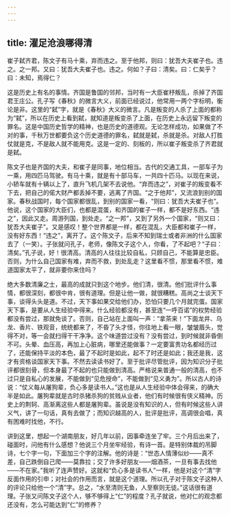 ```yaml
---
---
---
```

title: 濯足沧浪哪得清
---




崔子弑齐君，陈文子有马十乘，弃而违之。至于他邦，则曰：犹吾大夫崔子也。违之。之一邦。又曰：犹吾大夫崔子也。违之。何如？子曰：清矣。曰：仁矣乎？曰：未知，焉得仁？

这是历史上有名的事情。齐国是鲁国的邻邦，当时有一大臣崔杼叛乱，杀掉了齐国君王庄公。孔子写《春秋》的微言大义，前面已经说过，他常用一两个字标明，衡论是非。这里的“弑”字，就是《春秋》大义的微言。凡是叛变的人杀了上面的都称为“弑”，所以在历史上看到弑，就知道是叛变杀了上面，在历史上永远留下叛变的罪名。这是中国历史哲学的精神，也是历史的道德观。无论怎样成功，如果做了不对的事，千秋万世都要负这个历史道德的罪名，弑就是弑，杀就是杀。对敌人打胜仗就是克，不是敌人就不能用克。这是一定的、刻板的，所以崔子叛变杀了齐君就是弑。

陈文子也是齐国的大夫，和崔子是同事，地位相当。古代的交通工具，一部车子为一乘，用四匹马驾驶。有马十乘，就是有十部马车，一共四十匹马。以现在来说，小轿车就有十辆以上了，直升飞机几架不去说他。“弃而违之”，对崔子的叛变看不下去，把自己的偌大财产都丢掉不要，逃离了齐国。“之于他邦”，又流浪到别的国家。春秋战国时，每个国家都很乱，到别的国家一看，“则曰：犹吾大夫崔子也”。他说，这个国家的大臣们，也都是混蛋，和齐国的崔子一样，都不是好东西。“违之”，因此又走。周游列国，到处走。“之一邦”，又到了另外一个国家，“则又曰：犹吾大夫崔子”。又是感叹！整个世界都是一样，都在混乱，大臣都和崔子一样，没有好东西！“违之”，离开了。这个陈文子，后来不知到瑞士或者非洲的什么国家去了（一笑）。子张就问孔子，老师，像陈文子这个人，你看，了不起吧？“子曰：清矣。”孔子说，好！很清高。清高的人往往比较自私，只顾自己，不能算是忠臣。否则，为什么自己国家有难，弃而不救，到处乱走？这里看不惯，那里看不惯，难道国家太平了，就非要你来住吗？

绝大多数清廉之士，最高的成就只到这个地步。他们清，很清。他们批评什么事情，都很深刻，都很中肯，很有道理。但是让他一做，就很糟糕。高尚之士谈天下事，谈得头头是道。不过，天下事如果交给他们办，恐怕只要几个月就完蛋。国家天下事，是要从人生经验中得来。什么经验都没有，甚至连“一呼百诺”的权势经验都没有尝过，那就免谈了。否则，自己站在上面叫一声：“拿茶来！”下面龙井、乌龙、香片、铁观音，统统都来了，不昏了头才怪，你往地上看一眼，皱皱眉头，觉得不对，等一会就扫得干干净净。这个味道尝过没有？没有尝过，到时候就非昏倒不可。头晕、血压高，再加上心脏病，哪里还能做事？一定要富贵功名都经历过了，还能保持平淡的本色，最了不起时是如此，起不了时还是如此；我还是我，这才有资格谈国家天下事。不然去读读书好了。至于批评尽管批评，因为知识分子批评都很刻骨，但本身最了不起的也只能做到清高。严格说来普通一般的清高，也不过只是自私心的发展，不能做到“见危授命”，不能做到“见义勇为”。所以古人的诗说：“仗义每从屠狗辈，负心多是读书人。”这也是从人生经验中体会得来，的确大半是如此。屠狗辈就是古时杀猪杀狗的贫贱从业者，他们有时候很有侠义精神。历史上的荆轲、高渐离这些人都是屠狗辈。虽说是没有知识的人，但有时候这些人讲义气，讲了一句话，真有去做了；而知识越高的人，批评是批评，高调很会唱，真有困难时找他，不行。

讲到这里，想起一个湖南朋友，好几年以前，因事牵连坐了牢。三个月后出来了，碰面时，问他有什么感想？他说三个月坐牢经验，有诗一首。是特别体裁的吊脚诗，七个字一句，下面加三个字的注解。他的诗是：“世态人情薄似纱——真不差，自己跌倒自己爬——莫靠拉；交了许多好朋友——烟酒茶，一旦有事去找他——不在家。”我听了连声赞好。这就和“负心多是读书人”一样，他是对这个“清”字反面作用的引申；对社会的作用而言，就是这个道理。所以孔子对于陈文子这种人的评论只给他一个“清”字。总之，“水至清则无鱼，人至察则无徒。”这话很有道理。子张又问陈文子这个人，够不够得上“仁”的程度？孔子就说，他对仁的观念都还没有，怎么可能达到“仁”的修养？